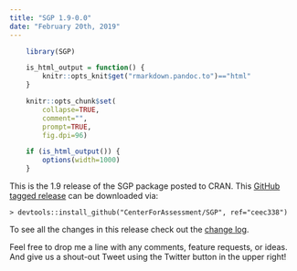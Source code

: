 ```yaml
---
title: "SGP 1.9-0.0"
date: "February 20th, 2019"
---
```


```r
    library(SGP)

    is_html_output = function() {
        knitr::opts_knit$get("rmarkdown.pandoc.to")=="html"
    }

    knitr::opts_chunk$set(
        collapse=TRUE,
        comment="",
        prompt=TRUE,
        fig.dpi=96)

    if (is_html_output()) {
        options(width=1000)
    }
```


This is the 1.9 release of the SGP package posted to CRAN. This [GitHub tagged release](https://github.com/CenterForAssessment/SGP/releases/tag/ceec338)
can be downloaded via:

```
> devtools::install_github("CenterForAssessment/SGP", ref="ceec338")
```

To see all the changes in this release check out the [change log](https://sgp.io/news/index.html#sgp-1-9-0-0).


Feel free to drop me a line with any comments, feature requests, or ideas. And give us a shout-out Tweet using the Twitter button in the upper right!
